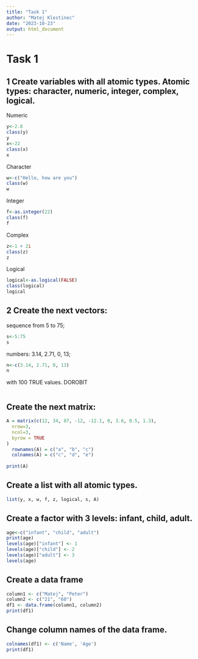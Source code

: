 ```yaml
---
title: "Task 1"
author: "Matej Klestinec"
date: "2023-10-23"
output: html_document
---
```


# Task 1

## 1 Create variables with all atomic types. Atomic types: character, numeric, integer, complex, logical.

Numeric 
```r
y<-2.8
class(y)
y
x<-22
class(x)
x
```
Character
```r
w<-c("Hello, how are you")
class(w)
w
```
Integer
```r
f<-as.integer(22)
class(f)
f
```
Complex
```r
z<-1 + 2i
class(z)
z
```
Logical
```r
logical<-as.logical(FALSE)
class(logical)
logical
```
## 2 Create the next vectors:
sequence from 5 to 75;
```R
s<-5:75
s
```
numbers: 3.14, 2.71, 0, 13;
```R
n<-c(3.14, 2.71, 0, 13)
n
```
with 100 TRUE values. DOROBIT
```R
```
## Create the next matrix:
```R
A = matrix(c(12, 34, 87, -12, -12.1, 0, 3.6, 0.5, 1.3), 
  nrow=3,
  ncol=3,
  byrow = TRUE
)
  rownames(A) = c("a", "b", "c")
  colnames(A) = c("c", "d", "e")
  
print(A)
```
## Create a list with all atomic types.
```R
list(y, x, w, f, z, logical, s, A)
```
## Create a factor with 3 levels: infant, child, adult.
```R
age<-c("infant", "child", "adult")
print(age)
levels(age)["infant"] <- 1
levels(age)["child"] <- 2
levels(age)["adult"] <- 3
levels(age)
```
## Create a data frame
```R
column1 <- c("Matej", "Peter")
column2 <- c("21", "60")
df1 <- data.frame(column1, column2)
print(df1)
```
## Change column names of the data frame.
```R
colnames(df1) <- c('Name', 'Age')
print(df1)
```